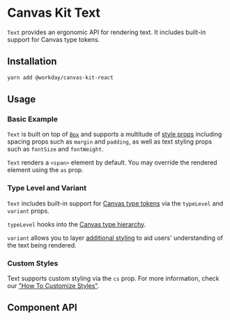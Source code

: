 

# Canvas Kit Text

`Text` provides an ergonomic API for rendering text. It includes built-in support for Canvas type
tokens.

## Installation

```sh
yarn add @workday/canvas-kit-react
```

## Usage

### Basic Example

`Text` is built on top of [`Box`](/components/layout/box/) and supports a multitude of
[style props](/getting-started/for-developers/resources/style-props/) including spacing props such
as `margin` and `padding`, as well as text styling props such as `fontSize` and `fontWeight`.

`Text` renders a `<span>` element by default. You may override the rendered element using the `as`
prop.

<ExampleCodeBlock code={Basic} />

### Type Level and Variant

`Text` includes built-in support for [Canvas type tokens](/tokens/type/) via the `typeLevel` and
`variant` props.

`typeLevel` hooks into the [Canvas type hierarchy](/tokens/type/#type-styles).

<ExampleCodeBlock code={TypeLevel} />

`variant` allows you to layer [additional styling](/tokens/type/#variants) to aid users'
understanding of the text being rendered.

<ExampleCodeBlock code={Variant} />

### Custom Styles

Text supports custom styling via the `cs` prop. For more information, check our
["How To Customize Styles"](https://workday.github.io/canvas-kit/?path=/docs/styling-how-to-customize-styles--docs).

## Component API

<SymbolDoc name="Text" fileName="/react/" />
